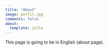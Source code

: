 ```yaml
---
title: "About"
image: perfil.jpg
comments: false
about: 
  template: jolla
---
```


This page is going to be in English (about page).